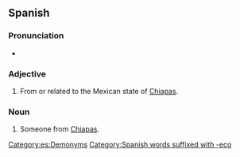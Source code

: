 ==Spanish==

===Pronunciation===
* {{es-IPA|chi.apaneco}}

===Adjective===
{{es-adj|f=chiapaneca}}

# From or related to the Mexican state of [[Chiapas]].

===Noun===
{{es-noun|m|f=chiapaneca}}

# Someone from [[Chiapas]].

[[Category:es:Demonyms]]
[[Category:Spanish words suffixed with -eco]]